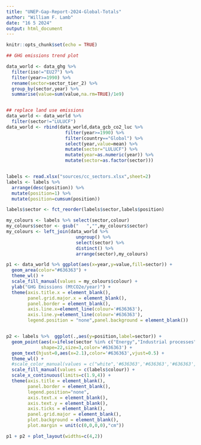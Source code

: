 ```yaml
---
title: "UNEP-Gap-Report-2024-Global-Totals"
author: "William F. Lamb"
date: "16 5 2024"
output: html_document
---
```


```r
knitr::opts_chunk$set(echo = TRUE)
```




``` r

## GHG emissions trend plot

data_world <- data_ghg %>% 
  filter(iso!="EU27") %>% 
  filter(year>=1990) %>% 
  rename(sector=sector_tier_2) %>% 
  group_by(sector,year) %>%
  summarise(value=sum(value,na.rm=TRUE)/1e9)


## replace land use emissions
data_world <- data_world %>% 
  filter(sector!="LULUCF")
data_world <- rbind(data_world,data_gcb_co2_luc %>% 
                      filter(year>=1990) %>% 
                      filter(country=="Global") %>% 
                      select(year,value=mean) %>% 
                      mutate(sector="LULUCF") %>% 
                      mutate(year=as.numeric(year)) %>% 
                      mutate(sector=as.factor(sector)))


labels <- read.xlsx("sources/cc_sectors.xlsx",sheet=2)
labels <- labels %>% 
  arrange(desc(position)) %>% 
  mutate(position=1) %>% 
  mutate(position=cumsum(position))

labels$sector <- fct_reorder(labels$sector,labels$position)

my_colours <- labels %>% select(sector,colour)
my_colours$sector <- gsub("   ","",my_colours$sector)
my_colours <- left_join(data_world %>% 
                          ungroup() %>% 
                          select(sector) %>% 
                          distinct() %>% 
                          arrange(sector),my_colours)

p1 <- data_world %>% ggplot(aes(x=year,y=value,fill=sector)) +
  geom_area(color="#636363") +
  theme_wl() +
  scale_fill_manual(values = my_colours$colour) +
  ylab("GHG Emissions (MtCO2e/year)") +
  theme(axis.title.x = element_blank(),
        panel.grid.major.x = element_blank(),
        panel.border = element_blank(),
        axis.line.x=element_line(colour='#636363'),
        axis.line.y=element_line(colour='#636363'),
        legend.position = "none",panel.background = element_blank())


p2 <- labels %>%  ggplot(.,aes(y=position,label=sector)) +
  geom_point(aes(x=ifelse(sector %in% c("Energy","Industrial processes","AFOLU","Waste & Other"),1.9,2),fill=sector),
             shape=22,size=3,color='#636363') +
  geom_text(hjust=0,aes(x=2.1),color='#636363',vjust=0.5) +
  theme_wl() +
  #scale_color_manual(values = c("white",'#636363','#636363','#636363','#636363','#636363','#636363','#636363','#636363','#636363','#636363')) +
  scale_fill_manual(values = c(labels$colour)) +
  scale_x_continuous(limits=c(1.9,4)) +
  theme(axis.title = element_blank(),
        panel.border = element_blank(),
        legend.position="none",
        axis.text.x = element_blank(),
        axis.text.y = element_blank(),
        axis.ticks = element_blank(),
        panel.grid.major = element_blank(),
        plot.background = element_blank(),
        plot.margin = unit(c(0,0,0,0),"cm"))

p1 + p2 + plot_layout(widths=c(4,2))

```
